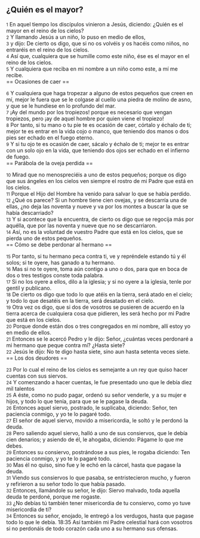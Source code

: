== ¿Quién es el mayor? ==

{{anchor|1}} <small>1</small> En aquel tiempo los discípulos vinieron a Jesús, diciendo: ¿Quién es el mayor en el reino de los cielos?<br>
{{anchor|2}} <small>2</small> Y llamando Jesús a un niño, lo puso en medio de ellos,<br>
{{anchor|3}} <small>3</small> y dijo: De cierto os digo, que si no os volvéis y os hacéis como niños, no entraréis en el reino de los cielos.<br>
{{anchor|4}} <small>4</small> Así que, cualquiera que se humille como este niño, ése es el mayor en el reino de los cielos.<br>
{{anchor|5}} <small>5</small> Y cualquiera que reciba en mi nombre a un niño como este, a mí me recibe.<br>
== Ocasiones de caer ==

{{anchor|6}} <small>6</small> Y cualquiera que haga tropezar a alguno de estos pequeños que creen en mí, mejor le fuera que se le colgase al cuello una piedra de molino de asno, y que se le hundiese en lo profundo del mar.<br>
{{anchor|7}} <small>7</small> ¡Ay del mundo por los tropiezos! porque es necesario que vengan tropiezos, pero ¡ay de aquel hombre por quien viene el tropiezo!<br>
{{anchor|8}} <small>8</small> Por tanto, si tu mano o tu pie te es ocasión de caer, córtalo y échalo de ti; mejor te es entrar en la vida cojo o manco, que teniendo dos manos o dos pies ser echado en el fuego eterno.<br>
{{anchor|9}} <small>9</small> Y si tu ojo te es ocasión de caer, sácalo y échalo de ti; mejor te es entrar con un solo ojo en la vida, que teniendo dos ojos ser echado en el infierno de fuego.<br>
== Parábola de la oveja perdida ==

{{anchor|10}} <small>10</small> Mirad que no menospreciéis a uno de estos pequeños; porque os digo que sus ángeles en los cielos ven siempre el rostro de mi Padre que está en los cielos.<br>
{{anchor|11}} <small>11</small> Porque el Hijo del Hombre ha venido para salvar lo que se había perdido.<br>
{{anchor|12}} <small>12</small> ¿Qué os parece? Si un hombre tiene cien ovejas, y se descarría una de ellas, ¿no deja las noventa y nueve y va por los montes a buscar la que se había descarriado?<br>
{{anchor|13}} <small>13</small> Y si acontece que la encuentra, de cierto os digo que se regocija más por aquélla, que por las noventa y nueve que no se descarriaron.<br>
{{anchor|14}} <small>14</small> Así, no es la voluntad de vuestro Padre que está en los cielos, que se pierda uno de estos pequeños.<br>
== Cómo se debe perdonar al hermano ==

{{anchor|15}} <small>15</small> Por tanto, si tu hermano peca contra ti, ve y repréndele estando tú y él solos; si te oyere, has ganado a tu hermano.<br>
{{anchor|16}} <small>16</small> Mas si no te oyere, toma aún contigo a uno o dos, para que en boca de dos o tres testigos conste toda palabra.<br>
{{anchor|17}} <small>17</small> Si no los oyere a ellos, dilo a la iglesia; y si no oyere a la iglesia, tenle por gentil y publicano.<br>
{{anchor|18}} <small>18</small> De cierto os digo que todo lo que atéis en la tierra, será atado en el cielo; y todo lo que desatéis en la tierra, será desatado en el cielo.<br>
{{anchor|19}} <small>19</small> Otra vez os digo, que si dos de vosotros se pusieren de acuerdo en la tierra acerca de cualquiera cosa que pidieren, les será hecho por mi Padre que está en los cielos.<br>
{{anchor|20}} <small>20</small> Porque donde están dos o tres congregados en mi nombre, allí estoy yo en medio de ellos.<br>
{{anchor|21}} <small>21</small> Entonces se le acercó Pedro y le dijo: Señor, ¿cuántas veces perdonaré a mi hermano que peque contra mí? ¿Hasta siete?<br>
{{anchor|22}} <small>22</small> Jesús le dijo: No te digo hasta siete, sino aun hasta setenta veces siete.<br>
== Los dos deudores ==

{{anchor|23}} <small>23</small> Por lo cual el reino de los cielos es semejante a un rey que quiso hacer cuentas con sus siervos.<br>
{{anchor|24}} <small>24</small> Y comenzando a hacer cuentas, le fue presentado uno que le debía diez mil talentos<br>
{{anchor|25}} <small>25</small> A éste, como no pudo pagar, ordenó su señor venderle, y a su mujer e hijos, y todo lo que tenía, para que se le pagase la deuda.<br>
{{anchor|26}} <small>26</small> Entonces aquel siervo, postrado, le suplicaba, diciendo: Señor, ten paciencia conmigo, y yo te lo pagaré todo.<br>
{{anchor|27}} <small>27</small> El señor de aquel siervo, movido a misericordia, le soltó y le perdonó la deuda.<br>
{{anchor|28}} <small>28</small> Pero saliendo aquel siervo, halló a uno de sus consiervos, que le debía cien denarios; y asiendo de él, le ahogaba, diciendo: Págame lo que me debes.<br>
{{anchor|29}} <small>29</small> Entonces su consiervo, postrándose a sus pies, le rogaba diciendo: Ten paciencia conmigo, y yo te lo pagaré todo.<br>
{{anchor|30}} <small>30</small> Mas él no quiso, sino fue y le echó en la cárcel, hasta que pagase la deuda.<br>
{{anchor|31}} <small>31</small> Viendo sus consiervos lo que pasaba, se entristecieron mucho, y fueron y refirieron a su señor todo lo que había pasado.<br>
{{anchor|32}} <small>32</small> Entonces, llamándole su señor, le dijo: Siervo malvado, toda aquella deuda te perdoné, porque me rogaste.<br>
{{anchor|33}} <small>33</small> ¿No debías tú también tener misericordia de tu consiervo, como yo tuve misericordia de ti?<br>
{{anchor|34}} <small>34</small> Entonces su señor, enojado, le entregó a los verdugos, hasta que pagase todo lo que le debía. 18:35 Así también mi Padre celestial hará con vosotros si no perdonáis de todo corazón cada uno a su hermano sus ofensas.<br>
